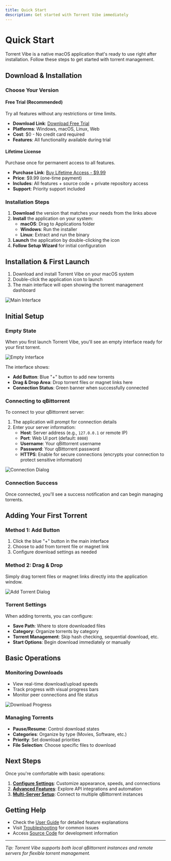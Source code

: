 ```yaml
---
title: Quick Start
description: Get started with Torrent Vibe immediately
---
```


# Quick Start

Torrent Vibe is a native macOS application that's ready to use right after installation. Follow these steps to get started with torrent management.

## Download & Installation

### Choose Your Version

#### Free Trial (Recommended)
Try all features without any restrictions or time limits.

- **Download Link**: [Download Free Trial](https://github.com/Torrent-Vibe/Torrent-Vibe/releases)
- **Platforms**: Windows, macOS, Linux, Web
- **Cost**: $0 - No credit card required
- **Features**: All functionality available during trial

#### Lifetime License
Purchase once for permanent access to all features.

- **Purchase Link**: [Buy Lifetime Access - $9.99](https://www.creem.io/payment/prod_3MvxEew9LAj3kofPW6vqia)
- **Price**: $9.99 (one-time payment)
- **Includes**: All features + source code + private repository access
- **Support**: Priority support included

### Installation Steps

1. **Download** the version that matches your needs from the links above
2. **Install** the application on your system:
   - **macOS**: Drag to Applications folder
   - **Windows**: Run the installer
   - **Linux**: Extract and run the binary
3. **Launch** the application by double-clicking the icon
4. **Follow Setup Wizard** for initial configuration

## Installation & First Launch

1. Download and install Torrent Vibe on your macOS system
2. Double-click the application icon to launch
3. The main interface will open showing the torrent management dashboard

![Main Interface](/screenshots/TorrentVibeScreenshot_MainInterface.jpeg)

## Initial Setup

### Empty State
When you first launch Torrent Vibe, you'll see an empty interface ready for your first torrent.

![Empty Interface](/screenshots/TorrentVibeScreenshot_MainEmptyInterface.jpeg)

The interface shows:
- **Add Button**: Blue "+" button to add new torrents
- **Drag & Drop Area**: Drop torrent files or magnet links here
- **Connection Status**: Green banner when successfully connected

### Connecting to qBittorrent

To connect to your qBittorrent server:

1. The application will prompt for connection details
2. Enter your server information:
   - **Host**: Server address (e.g., `127.0.0.1` or remote IP)
   - **Port**: Web UI port (default: `8080`)
   - **Username**: Your qBittorrent username
   - **Password**: Your qBittorrent password
   - **HTTPS**: Enable for secure connections (encrypts your connection to protect sensitive information)

![Connection Dialog](/screenshots/TorrentVibeScreenshot_qBittorrent_Connection_Dialog.jpeg)

### Connection Success
Once connected, you'll see a success notification and can begin managing torrents.

## Adding Your First Torrent

### Method 1: Add Button
1. Click the blue "+" button in the main interface
2. Choose to add from torrent file or magnet link
3. Configure download settings as needed

### Method 2: Drag & Drop
Simply drag torrent files or magnet links directly into the application window.

![Add Torrent Dialog](/screenshots/TorrentVibeScreenshot_AddTorrentDialog.png)

### Torrent Settings
When adding torrents, you can configure:
- **Save Path**: Where to store downloaded files
- **Category**: Organize torrents by category
- **Torrent Management**: Skip hash checking, sequential download, etc.
- **Start Options**: Begin download immediately or manually

## Basic Operations

### Monitoring Downloads
- View real-time download/upload speeds
- Track progress with visual progress bars
- Monitor peer connections and file status

![Download Progress](/screenshots/TorrentVibeScreenshot_DownloadingProgress.jpeg)

### Managing Torrents
- **Pause/Resume**: Control download states
- **Categories**: Organize by type (Movies, Software, etc.)
- **Priority**: Set download priorities
- **File Selection**: Choose specific files to download

## Next Steps

Once you're comfortable with basic operations:

1. **[Configure Settings](settings/index.mdx)**: Customize appearance, speeds, and connections
2. **[Advanced Features](advanced/performance-tuning.mdx)**: Explore API integrations and automation
3. **[Multi-Server Setup](settings/servers.mdx)**: Connect to multiple qBittorrent instances

## Getting Help

- Check the [User Guide](user-guide/interface-overview.mdx) for detailed feature explanations
- Visit [Troubleshooting](troubleshooting/index.mdx) for common issues
- Access [Source Code](advanced/source-code.mdx) for development information

---

*Tip: Torrent Vibe supports both local qBittorrent instances and remote servers for flexible torrent management.*